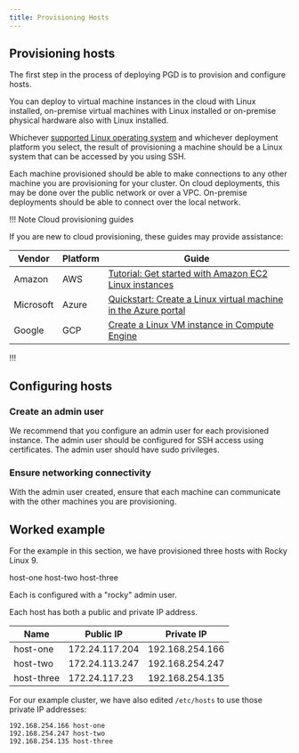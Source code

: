 ```yaml
---
title: Provisioning Hosts
---
```


## Provisioning hosts

The first step in the process of deploying PGD is to provision and configure hosts.

You can deploy to virtual machine instances in the cloud with Linux installed, on-premise virtual machines with Linux installed or on-premise physical hardware also with Linux installed. 

Whichever [supported Linux operating system](https://www.enterprisedb.com/resources/platform-compatibility#bdr) and whichever deployment platform you select, the result of provisioning a machine should be a Linux system that can be accessed by you using SSH.

Each machine provisioned should be able to make connections to any other machine you are provisioning for your cluster. 
On cloud deployments, this may be done over the public network or over a VPC. 
On-premise deployments should be able to connect over the local network.

!!! Note Cloud provisioning guides

If you are new to cloud provisioning, these guides may provide assistance:

  Vendor | Platform | Guide
  ------ | -------- | ------
  Amazon | AWS      | [Tutorial: Get started with Amazon EC2 Linux instances](https://docs.aws.amazon.com/AWSEC2/latest/UserGuide/EC2_GetStarted.html)
  Microsoft | Azure | [Quickstart: Create a Linux virtual machine in the Azure portal](https://learn.microsoft.com/en-us/azure/virtual-machines/linux/quick-create-portal?tabs=ubuntu)
  Google | GCP | [Create a Linux VM instance in Compute Engine](https://cloud.google.com/compute/docs/create-linux-vm-instance)

!!!

## Configuring hosts

### Create an admin user

We recommend that you configure an admin user for each provisioned instance. 
The admin user should be configured for SSH access using certificates. 
The admin user should have sudo privileges.

### Ensure networking connectivity

With the admin user created, ensure that each machine can communicate with the other machines you are provisioning.

## Worked example

For the example in this section, we have provisioned three hosts with Rocky Linux 9.

host-one
host-two
host-three

Each is configured with a "rocky" admin user.

Each host has both a public and private IP address. 

 Name | Public IP | Private IP 
------|-----------|----------------------
 host-one | 172.24.117.204 | 192.168.254.166 
 host-two | 172.24.113.247 | 192.168.254.247
 host-three | 172.24.117.23 | 192.168.254.135

For our example cluster, we have also edited `/etc/hosts` to use those private IP addresses:

```
192.168.254.166 host-one
192.168.254.247 host-two
192.168.254.135 host-three
```

